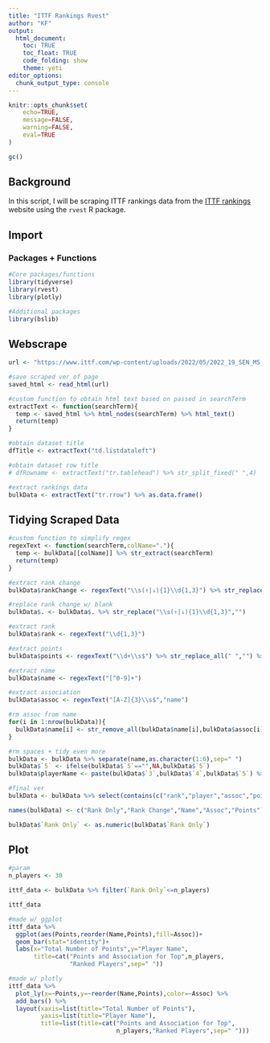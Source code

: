 ```yaml
---
title: "ITTF Rankings Rvest"
author: "KF"
output: 
  html_document:
    toc: TRUE
    toc_float: TRUE
    code_folding: show
    theme: yeti
editor_options: 
  chunk_output_type: console
---
```


```r
knitr::opts_chunk$set(
	echo=TRUE,
	message=FALSE,
	warning=FALSE,
	eval=TRUE
)

gc()
```

## Background

In this script, I will be scraping ITTF rankings data from the [ITTF rankings](https://www.ittf.com/rankings/) website using the `rvest` R package.

## Import

### Packages + Functions

```r
#Core packages/functions
library(tidyverse)
library(rvest)
library(plotly)

#Additional packages
library(bslib)
```

## Webscrape

```r
url <- "https://www.ittf.com/wp-content/uploads/2022/05/2022_19_SEN_MS.html"

#save scraped ver of page
saved_html <- read_html(url)
```

```r
#custom function to obtain html text based on passed in searchTerm
extractText <- function(searchTerm){
  temp <- saved_html %>% html_nodes(searchTerm) %>% html_text()
  return(temp)
}

#obtain dataset title
dfTitle <- extractText("td.listdataleft")

#obtain dataset row title
# dfRowname <- extractText("tr.tablehead") %>% str_split_fixed(" ",4)

#extract rankings data
bulkData <- extractText("tr.rrow") %>% as.data.frame()
```

## Tidying Scraped Data

```r
#custom function to simplify regex
regexText <- function(searchTerm,colName="."){
  temp <- bulkData[[colName]] %>% str_extract(searchTerm)
  return(temp)
}

#extract rank change
bulkData$rankChange <- regexText("\\s(↑|↓){1}\\d{1,3}") %>% str_replace_all(" ","")

#replace rank change w/ blank
bulkData$. <- bulkData$. %>% str_replace("\\s(↑|↓){1}\\d{1,3}","")

#extract rank
bulkData$rank <- regexText("\\d{1,3}")

#extract points
bulkData$points <- regexText("\\d+\\s$") %>% str_replace_all(" ","") %>% as.numeric()

#extract name
bulkData$name <- regexText("[^0-9]+")

#extract association
bulkData$assoc <- regexText("[A-Z]{3}\\s$","name")

#rm assoc from name
for(i in 1:nrow(bulkData)){
  bulkData$name[i] <- str_remove_all(bulkData$name[i],bulkData$assoc[i])
}

#rm spaces + tidy even more
bulkData <- bulkData %>% separate(name,as.character(1:6),sep=" ")
bulkData$`5` <- ifelse(bulkData$`5`=="",NA,bulkData$`5`)
bulkData$playerName <- paste(bulkData$`3`,bulkData$`4`,bulkData$`5`) %>% str_replace_all("NA","")

#final ver
bulkData <- bulkData %>% select(contains(c("rank","player","assoc","points"))) %>% relocate("rankChange",.after="rank")

names(bulkData) <- c("Rank Only","Rank Change","Name","Assoc","Points")

bulkData$`Rank Only` <- as.numeric(bulkData$`Rank Only`)
```

## Plot

```r
#param
n_players <- 30

ittf_data <- bulkData %>% filter(`Rank Only`<=n_players)
```

```r
ittf_data
```

```r
#made w/ ggplot
ittf_data %>%
  ggplot(aes(Points,reorder(Name,Points),fill=Assoc))+
  geom_bar(stat="identity")+
  labs(x="Total Number of Points",y="Player Name",
       title=cat("Points and Association for Top",n_players,
                 "Ranked Players",sep=" "))
```

```r
#made w/ plotly
ittf_data %>% 
  plot_ly(x=~Points,y=~reorder(Name,Points),color=~Assoc) %>%
  add_bars() %>%
  layout(xaxis=list(title="Total Number of Points"),
         yaxis=list(title="Player Name"),
         title=list(title=cat("Points and Association for Top",
                              n_players,"Ranked Players",sep=" ")))
```
